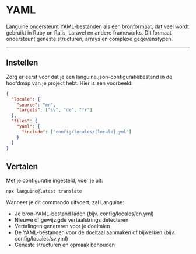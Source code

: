 # YAML

Languine ondersteunt YAML-bestanden als een bronformaat, dat veel wordt gebruikt in Ruby on Rails, Laravel en andere frameworks. Dit formaat ondersteunt geneste structuren, arrays en complexe gegevenstypen.

---

## Instellen

Zorg er eerst voor dat je een languine.json-configuratiebestand in de hoofdmap van je project hebt. Hier is een voorbeeld:

```json
{
  "locale": {
    "source": "en",
    "targets": ["sv", "de", "fr"]
  },
  "files": {
    "yaml": {
      "include": ["config/locales/[locale].yml"]
    }
  }
}
```

## Vertalen

Met je configuratie ingesteld, voer je uit:

```bash
npx languine@latest translate
```

Wanneer je dit commando uitvoert, zal Languine:

- Je bron-YAML-bestand laden (bijv. config/locales/en.yml)
- Nieuwe of gewijzigde vertaalstrings detecteren
- Vertalingen genereren voor je doeltalen
- De YAML-bestanden voor de doeltaal aanmaken of bijwerken (bijv. config/locales/sv.yml)
- Geneste structuren en opmaak behouden
